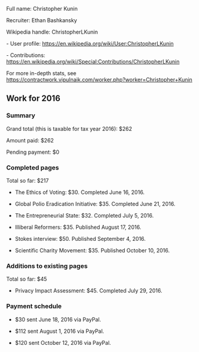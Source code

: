 Full name: Christopher Kunin

Recruiter: Ethan Bashkansky

Wikipedia handle: ChristopherLKunin

- User profile: https://en.wikipedia.org/wiki/User:ChristopherLKunin

- Contributions: https://en.wikipedia.org/wiki/Special:Contributions/ChristopherLKunin

For more in-depth stats, see https://contractwork.vipulnaik.com/worker.php?worker=Christopher+Kunin

== Work for 2016 ==

=== Summary ===

Grand total (this is taxable for tax year 2016): $262

Amount paid: $262

Pending payment: $0

=== Completed pages ===

Total so far: $217

* The Ethics of Voting: $30. Completed June 16, 2016.

* Global Polio Eradication Initiative: $35. Completed June 21, 2016.

* The Entrepreneurial State: $32. Completed July 5, 2016.

* Illiberal Reformers: $35. Published August 17, 2016.

* Stokes interview: $50. Published September 4, 2016.

* Scientific Charity Movement: $35. Published October 10, 2016.

=== Additions to existing pages ===

Total so far: $45

* Privacy Impact Assessment: $45. Completed July 29, 2016.

=== Payment schedule ===

* $30 sent June 18, 2016 via PayPal.

* $112 sent August 1, 2016 via PayPal.

* $120 sent October 12, 2016 via PayPal.
